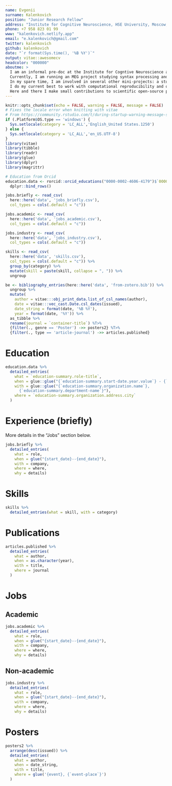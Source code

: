 ```yaml
---
name: Evgenii
surname: Kalenkovich
position: "Junior Research Fellow"
address: "Institute for Cognitive Neuroscience, HSE University, Moscow, Russia"
phone: +7 958 823 01 99
www: "kalenkovich.netlify.app"
email: "e.kalenkovich@gmail.com"
twitter: kalenkovich
github: kalenkovich
date: "`r format(Sys.time(), '%B %Y')`"
output: vitae::awesomecv
headcolor: "000000"
aboutme: >
  I am an informal pre-doc at the Institute for Cogntive Neuroscience at HSE University.
  Currently, I am running an MEG project studying syntax processing and a mousetracking project studying processing of negated sentences.
  In my spare time, I am involved in several other mini-projects: a study on the role of phonemes in speech perception, development of a Python package to analyze frequency-tagging data, unsupervised classification of MEG data from the BIOMAG 2021 competition.
  I do my current best to work with computational reproducibility and open science practices in mind.
  Here and there I make small contributions to scientific open-source projects.
---
```


```r
knitr::opts_chunk$set(echo = FALSE, warning = FALSE, message = FALSE)
# Fixes the locale error when knitting with vitae
# From https://community.rstudio.com/t/during-startup-warning-message-setting-lc-ctype-failed-on-windows/21451/3
if (.Platform$OS.type == 'windows') {
  Sys.setlocale(category = 'LC_ALL','English_United States.1250')
} else {
  Sys.setlocale(category = 'LC_ALL','en_US.UTF-8')
}
library(vitae)
library(tibble)
library(readr)
library(glue)
library(dplyr)
library(magrittr)
```

```r
# Education from Orcid
education.data <- rorcid::orcid_educations("0000-0002-4606-4179")$`0000-0002-4606-4179`$`affiliation-group`$summaries %>%
  dplyr::bind_rows()

jobs.briefly <- read_csv(
  here::here('data', 'jobs_briefly.csv'),
  col_types = cols(.default = "c"))

jobs.academic <- read_csv(
  here::here('data', 'jobs_academic.csv'),
  col_types = cols(.default = "c"))

jobs.industry <- read_csv(
  here::here('data', 'jobs_industry.csv'),
  col_types = cols(.default = "c"))

skills <- read_csv(
  here::here('data', 'skills.csv'),
  col_types = cols(.default = "c")) %>% 
  group_by(category) %>%
  mutate(skill = paste(skill, collapse = ", ")) %>% 
  ungroup

be <- bibliography_entries(here::here('data', 'from-zotero.bib')) %>%
  ungroup %>%
  mutate(
    author = vitae:::obj_print_data.list_of_csl_names(author),
    date = vitae:::vec_cast.Date.csl_dates(issued),
    date_string = format(date, '%B %Y'),
    year = format(date, '%Y')) %>%
  as_tibble %>%
  rename(journal = `container-title`) %T>%
  {filter(., genre == 'Poster') ->> posters2} %T>%
  {filter(., type == 'article-journal') ->> articles.published}
```

# Education

```r
education.data %>%
  detailed_entries(
    what = `education-summary.role-title`,
    when = glue::glue("{`education-summary.start-date.year.value`} - {`education-summary.end-date.year.value`}"),
    with = glue::glue("{`education-summary.organization.name`}, 
      {`education-summary.department-name`}"),
    where = `education-summary.organization.address.city`
  )
```

# Experience (briefly)

More details in the "Jobs" section below.

```r
jobs.briefly %>% 
  detailed_entries(
    what = role,
    when = glue("{start_date}--{end_date}"),
    with = company,
    where = where,
    why = details)
```

# Skills

```r
skills %>% 
  detailed_entries(what = skill, with = category)
```

\pagebreak

# Publications

```r
articles.published %>%
  detailed_entries(
    what = author,
    when = as.character(year),
    with = title,
    where = journal
  )
```
# Jobs

## Academic

```r
jobs.academic %>% 
  detailed_entries(
    what = role,
    when = glue("{start_date}--{end_date}"),
    with = company,
    where = where,
    why = details)
```
## Non-academic

```r
jobs.industry %>% 
  detailed_entries(
    what = role,
    when = glue("{start_date}--{end_date}"),
    with = company,
    where = where,
    why = details)
```

# Posters

```r
posters2 %>%
  arrange(desc(issued)) %>%
  detailed_entries(
    what = author,
    when = date_string,
    with = title,
    where = glue('{event}, {`event-place`}')
  )
```
